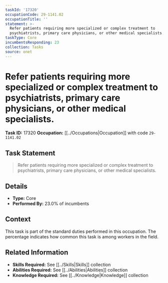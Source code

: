 ```yaml
---
taskId: '17320'
occupationCode: 29-1141.02
occupationTitle: ''
statement: >-
  Refer patients requiring more specialized or complex treatment to
  psychiatrists, primary care physicians, or other medical specialists.
taskType: Core
incumbentsResponding: 23
collection: Tasks
source: onet
---
```

# Refer patients requiring more specialized or complex treatment to psychiatrists, primary care physicians, or other medical specialists.

**Task ID:** 17320
**Occupation:** [[../Occupations|Occupation]] with code `29-1141.02`

## Task Statement

> Refer patients requiring more specialized or complex treatment to psychiatrists, primary care physicians, or other medical specialists.

## Details

- **Type:** Core
- **Performed By:** 23.0% of incumbents

## Context

This task is part of the standard duties performed in this occupation. The percentage indicates how common this task is among workers in the field.

## Related Information

- **Skills Required:** See [[../Skills|Skills]] collection
- **Abilities Required:** See [[../Abilities|Abilities]] collection
- **Knowledge Required:** See [[../Knowledge|Knowledge]] collection
